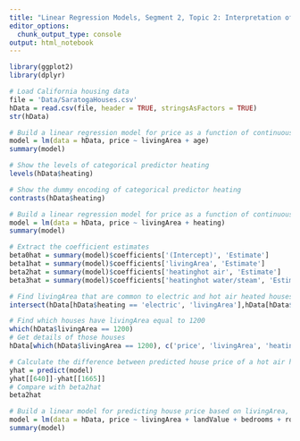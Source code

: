 ```yaml
---
title: "Linear Regression Models, Segment 2, Topic 2: Interpretation of OLS Estimators, Accuracy of the Coefficient Estimates, Accuracy of the Model: R2 and Adjusted R2 Statistic"
editor_options:
  chunk_output_type: console
output: html_notebook
---
```


```r
library(ggplot2)
library(dplyr)
```

```r
# Load California housing data
file = 'Data/SaratogaHouses.csv'
hData = read.csv(file, header = TRUE, stringsAsFactors = TRUE)
str(hData)
```

```r
# Build a linear regression model for price as a function of continuous predictors livingArea and age
model = lm(data = hData, price ~ livingArea + age)
summary(model)
```

```r
# Show the levels of categorical predictor heating
levels(hData$heating)
```

```r
# Show the dummy encoding of categorical predictor heating
contrasts(hData$heating)
```

```r
# Build a linear regression model for price as a function of continuous predictor livingArea and categorical predictor heating
model = lm(data = hData, price ~ livingArea + heating)
summary(model)
```


```r
# Extract the coefficient estimates
beta0hat = summary(model)$coefficients['(Intercept)', 'Estimate']
beta1hat = summary(model)$coefficients['livingArea', 'Estimate']
beta2hat = summary(model)$coefficients['heatinghot air', 'Estimate']
beta3hat = summary(model)$coefficients['heatinghot water/steam', 'Estimate']
```

```r
# Find livingArea that are common to electric and hot air heated houses
intersect(hData[hData$heating == 'electric', 'livingArea'],hData[hData$heating == 'hot air', 'livingArea'])
```

```r
# Find which houses have livingArea equal to 1200
which(hData$livingArea == 1200)
# Get details of those houses
hData[which(hData$livingArea == 1200), c('price', 'livingArea', 'heating')]
```

```r
# Calculate the difference between predicted house price of a hot air heated house and an electric heated house with the same livingArea of 1200
yhat = predict(model)
yhat[[640]]-yhat[[1665]]
# Compare with beta2hat
beta2hat
```

```r
# Build a linear model for predicting house price based on livingArea, landValue, bedrooms, rooms, heating and age
model = lm(data = hData, price ~ livingArea + landValue + bedrooms + rooms + heating + age)
summary(model)
```


